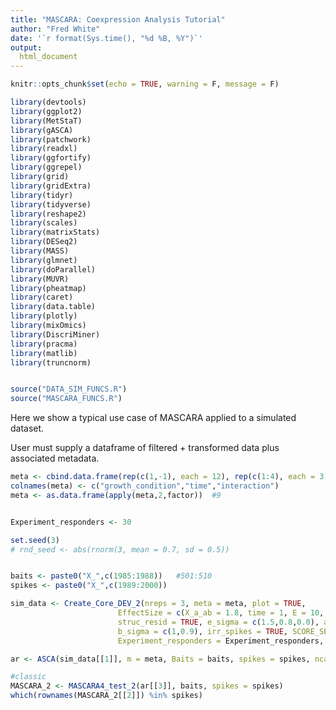 ```yaml
---
title: "MASCARA: Coexpression Analysis Tutorial"
author: "Fred White"
date: '`r format(Sys.time(), "%d %B, %Y")`'
output: 
  html_document
---
```


```r
knitr::opts_chunk$set(echo = TRUE, warning = F, message = F)
```


```r
library(devtools)
library(ggplot2)
library(MetStaT)
library(gASCA)
library(patchwork)
library(readxl)
library(ggfortify)
library(ggrepel)
library(grid)
library(gridExtra)
library(tidyr)
library(tidyverse)
library(reshape2)
library(scales)
library(matrixStats)
library(DESeq2)
library(MASS)
library(glmnet)
library(doParallel)    
library(MUVR) 
library(pheatmap)
library(caret)
library(data.table)
library(plotly)
library(mixOmics)
library(DiscriMiner)
library(pracma)
library(matlib)
library(truncnorm)


source("DATA_SIM_FUNCS.R")
source("MASCARA_FUNCS.R")
```

Here we show a typical use case of MASCARA applied to a simulated dataset.



User must supply a dataframe of filtered + transformed data plus associated metadata.

```r

meta <- cbind.data.frame(rep(c(1,-1), each = 12), rep(c(1:4), each = 3), rep(c(-1:-4,1:4), each = 3))
colnames(meta) <- c("growth_condition","time","interaction")
meta <- as.data.frame(apply(meta,2,factor))  #9


Experiment_responders <- 30

set.seed(3)
# rnd_seed <- abs(rnorm(3, mean = 0.7, sd = 0.5))


baits <- paste0("X_",c(1985:1988))   #501:510
spikes <- paste0("X_",c(1989:2000))

sim_data <- Create_Core_DEV_2(nreps = 3, meta = meta, plot = TRUE, 
                        EffectSize = c(X_a_ab = 1.8, time = 1, E = 10, mu = 1, Struc_E = 1), 
                        struc_resid = TRUE, e_sigma = c(1.5,0.8,0.0), a_sigma = c(1,0.7,0.6,0.1),
                        b_sigma = c(1,0.9), irr_spikes = TRUE, SCORE_SEED = 12, 
                        Experiment_responders = Experiment_responders, struc_seed = 127) 

```

```r
ar <- ASCA(sim_data[[1]], m = meta, Baits = baits, spikes = spikes, ncands = ncands, distance_calc = FALSE, Return_Model = FALSE)
```



```r
#classic
MASCARA_2 <- MASCARA4_test_2(ar[[3]], baits, spikes = spikes)
which(rownames(MASCARA_2[[2]]) %in% spikes)
```

